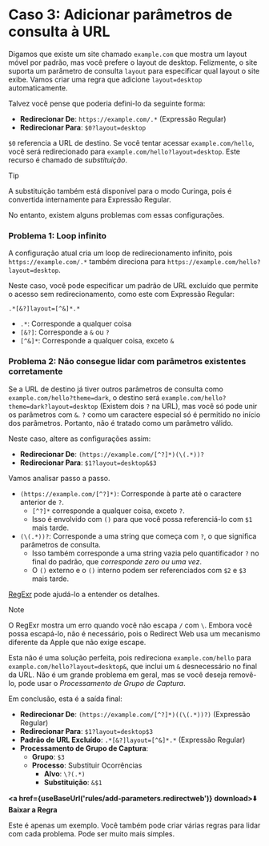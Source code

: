
# Caso 3: Adicionar parâmetros de consulta à URL

Digamos que existe um site chamado `example.com` que mostra um layout móvel por padrão, mas você prefere o layout de desktop. Felizmente, o site suporta um parâmetro de consulta `layout` para especificar qual layout o site exibe. Vamos criar uma regra que adicione `layout=desktop` automaticamente.

Talvez você pense que poderia defini-lo da seguinte forma:

*   **Redirecionar De**: `https://example.com/.*` (Expressão Regular)
*   **Redirecionar Para**: `$0?layout=desktop`

`$0` referencia a URL de destino. Se você tentar acessar `example.com/hello`, você será redirecionado para `example.com/hello?layout=desktop`. Este recurso é chamado de *substituição*.

> [!TIP]
> A substituição também está disponível para o modo Curinga, pois é convertida internamente para Expressão Regular.

No entanto, existem alguns problemas com essas configurações.

### Problema 1: Loop infinito

A configuração atual cria um loop de redirecionamento infinito, pois `https://example.com/.*` também direciona para `https://example.com/hello?layout=desktop`.

Neste caso, você pode especificar um padrão de URL excluído que permite o acesso sem redirecionamento, como este com Expressão Regular:

```
.*[&?]layout=[^&]*.*
```

*   `.*`: Corresponde a qualquer coisa
*   `[&?]`: Corresponde a `&` ou `?`
*   `[^&]*`: Corresponde a qualquer coisa, exceto `&`

### Problema 2: Não consegue lidar com parâmetros existentes corretamente

Se a URL de destino já tiver outros parâmetros de consulta como `example.com/hello?theme=dark`, o destino será `example.com/hello?theme=dark?layout=desktop` (Existem dois `?` na URL), mas você só pode unir os parâmetros com `&`. `?` como um caractere especial só é permitido no início dos parâmetros. Portanto, não é tratado como um parâmetro válido.

Neste caso, altere as configurações assim:

*   **Redirecionar De**: `(https://example.com/[^?]*)(\(.*))?`
*   **Redirecionar Para**: `$1?layout=desktop&$3`

Vamos analisar passo a passo.

*   `(https://example.com/[^?]*)`: Corresponde à parte até o caractere anterior de `?`.
    *   `[^?]*` corresponde a qualquer coisa, exceto `?`.
    *   Isso é envolvido com `()` para que você possa referenciá-lo com `$1` mais tarde.
*   `(\(.*))?`: Corresponde a uma string que começa com `?`, o que significa parâmetros de consulta.
    *   Isso também corresponde a uma string vazia pelo quantificador `?` no final do padrão, que *corresponde zero ou uma vez*.
    *   O `()` externo e o `()` interno podem ser referenciados com `$2` e `$3` mais tarde.

[RegExr](https://regexr.com) pode ajudá-lo a entender os detalhes.

> [!NOTE]
> O RegExr mostra um erro quando você não escapa `/` com `\`. Embora você possa escapá-lo, não é necessário, pois o Redirect Web usa um mecanismo diferente da Apple que não exige escape.

Esta não é uma solução perfeita, pois redireciona `example.com/hello` para `example.com/hello?layout=desktop&`, que inclui um `&` desnecessário no final da URL. Não é um grande problema em geral, mas se você deseja removê-lo, pode usar o *Processamento de Grupo de Captura*.

Em conclusão, esta é a saída final:

*   **Redirecionar De**: `(https://example.com/[^?]*)((\(.*))?)` (Expressão Regular)
*   **Redirecionar Para**: `$1?layout=desktop$3`
*   **Padrão de URL Excluído**: `.*[&?]layout=[^&]*.*` (Expressão Regular)
*   **Processamento de Grupo de Captura**: 
    *   **Grupo**: `$3`
    *   **Processo**: Substituir Ocorrências
        *   **Alvo**: `\?(.*)`
        *   **Substituição**: `&$1`

**<a href={useBaseUrl('rules/add-parameters.redirectweb')} download>⬇️ Baixar a Regra</a>**


Este é apenas um exemplo. Você também pode criar várias regras para lidar com cada problema. Pode ser muito mais simples.

